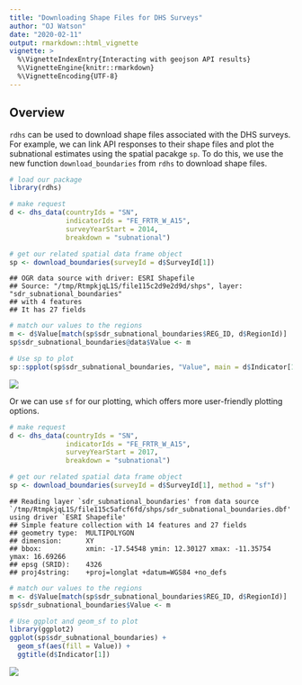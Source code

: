 ```yaml
---
title: "Downloading Shape Files for DHS Surveys"
author: "OJ Watson"
date: "2020-02-11"
output: rmarkdown::html_vignette
vignette: >
  %\VignetteIndexEntry{Interacting with geojson API results}
  %\VignetteEngine{knitr::rmarkdown}
  %\VignetteEncoding{UTF-8}
---
```


## Overview

`rdhs` can be used to download shape files associated with the DHS surveys. For
example, we can link API responses to their shape files and plot the subnational
estimates using the spatial pacakge `sp`. To do this, we use the new function
`download_boundaries` from `rdhs` to download shape files. 


```r
# load our package
library(rdhs)

# make request
d <- dhs_data(countryIds = "SN",
              indicatorIds = "FE_FRTR_W_A15",
              surveyYearStart = 2014,
              breakdown = "subnational")

# get our related spatial data frame object
sp <- download_boundaries(surveyId = d$SurveyId[1])
```

```
## OGR data source with driver: ESRI Shapefile 
## Source: "/tmp/RtmpkjqL1S/file115c2d9e2d9d/shps", layer: "sdr_subnational_boundaries"
## with 4 features
## It has 27 fields
```

```r
# match our values to the regions
m <- d$Value[match(sp$sdr_subnational_boundaries$REG_ID, d$RegionId)]
sp$sdr_subnational_boundaries@data$Value <- m

# Use sp to plot
sp::spplot(sp$sdr_subnational_boundaries, "Value", main = d$Indicator[1])
```

![](https://github.com/OJWatson/rdhs/raw/development/vignettes/boundaries_files/figure-html/normal-1.png)<!-- -->

Or we can use `sf` for our plotting, which offers more user-friendly plotting
options. 


```r
# make request
d <- dhs_data(countryIds = "SN",
              indicatorIds = "FE_FRTR_W_A15",
              surveyYearStart = 2017,
              breakdown = "subnational")

# get our related spatial data frame object
sp <- download_boundaries(surveyId = d$SurveyId[1], method = "sf")
```

```
## Reading layer `sdr_subnational_boundaries' from data source `/tmp/RtmpkjqL1S/file115c5afcf6fd/shps/sdr_subnational_boundaries.dbf' using driver `ESRI Shapefile'
## Simple feature collection with 14 features and 27 fields
## geometry type:  MULTIPOLYGON
## dimension:      XY
## bbox:           xmin: -17.54548 ymin: 12.30127 xmax: -11.35754 ymax: 16.69266
## epsg (SRID):    4326
## proj4string:    +proj=longlat +datum=WGS84 +no_defs
```

```r
# match our values to the regions
m <- d$Value[match(sp$sdr_subnational_boundaries$REG_ID, d$RegionId)]
sp$sdr_subnational_boundaries$Value <- m

# Use ggplot and geom_sf to plot
library(ggplot2)
ggplot(sp$sdr_subnational_boundaries) + 
  geom_sf(aes(fill = Value)) + 
  ggtitle(d$Indicator[1])
```

![](https://github.com/OJWatson/rdhs/raw/development/vignettes/boundaries_files/figure-html/sf-1.png)<!-- -->
